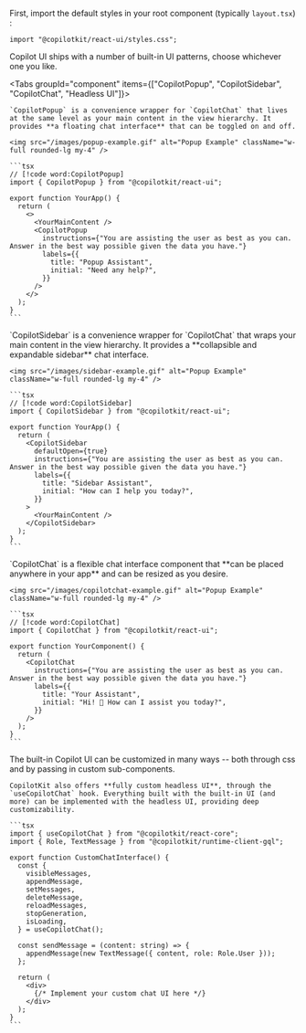 

First, import the default styles in your root component (typically `layout.tsx`) :

```tsx filename="layout.tsx"
import "@copilotkit/react-ui/styles.css";
```

<Callout type="info">
  Copilot UI ships with a number of built-in UI patterns, choose whichever one you like.
</Callout>

<Tabs groupId="component" items={["CopilotPopup", "CopilotSidebar", "CopilotChat", "Headless UI"]}>
  <Tab value="CopilotPopup">

    `CopilotPopup` is a convenience wrapper for `CopilotChat` that lives at the same level as your main content in the view hierarchy. It provides **a floating chat interface** that can be toggled on and off.

    <img src="/images/popup-example.gif" alt="Popup Example" className="w-full rounded-lg my-4" />

    ```tsx
    // [!code word:CopilotPopup]
    import { CopilotPopup } from "@copilotkit/react-ui";

    export function YourApp() {
      return (
        <>
          <YourMainContent />
          <CopilotPopup
            instructions={"You are assisting the user as best as you can. Answer in the best way possible given the data you have."}
            labels={{
              title: "Popup Assistant",
              initial: "Need any help?",
            }}
          />
        </>
      );
    }
    ```

  </Tab>
  <Tab value="CopilotSidebar">
    `CopilotSidebar` is a convenience wrapper for `CopilotChat` that wraps your main content in the view hierarchy. It provides a **collapsible and expandable sidebar** chat interface.

    <img src="/images/sidebar-example.gif" alt="Popup Example" className="w-full rounded-lg my-4" />

    ```tsx
    // [!code word:CopilotSidebar]
    import { CopilotSidebar } from "@copilotkit/react-ui";

    export function YourApp() {
      return (
        <CopilotSidebar
          defaultOpen={true}
          instructions={"You are assisting the user as best as you can. Answer in the best way possible given the data you have."}
          labels={{
            title: "Sidebar Assistant",
            initial: "How can I help you today?",
          }}
        >
          <YourMainContent />
        </CopilotSidebar>
      );
    }
    ```



  </Tab>
  <Tab value="CopilotChat">
    `CopilotChat` is a flexible chat interface component that **can be placed anywhere in your app** and can be resized as you desire.

    <img src="/images/copilotchat-example.gif" alt="Popup Example" className="w-full rounded-lg my-4" />

    ```tsx
    // [!code word:CopilotChat]
    import { CopilotChat } from "@copilotkit/react-ui";

    export function YourComponent() {
      return (
        <CopilotChat
          instructions={"You are assisting the user as best as you can. Answer in the best way possible given the data you have."}
          labels={{
            title: "Your Assistant",
            initial: "Hi! 👋 How can I assist you today?",
          }}
        />
      );
    }
    ```

  </Tab>
  <Tab value="Headless UI">
    The built-in Copilot UI can be customized in many ways -- both through css and by passing in custom sub-components.

    CopilotKit also offers **fully custom headless UI**, through the `useCopilotChat` hook. Everything built with the built-in UI (and more) can be implemented with the headless UI, providing deep customizability.

    ```tsx
    import { useCopilotChat } from "@copilotkit/react-core";
    import { Role, TextMessage } from "@copilotkit/runtime-client-gql";

    export function CustomChatInterface() {
      const {
        visibleMessages,
        appendMessage,
        setMessages,
        deleteMessage,
        reloadMessages,
        stopGeneration,
        isLoading,
      } = useCopilotChat();

      const sendMessage = (content: string) => {
        appendMessage(new TextMessage({ content, role: Role.User }));
      };

      return (
        <div>
          {/* Implement your custom chat UI here */}
        </div>
      );
    }
    ```
  </Tab>
</Tabs>
